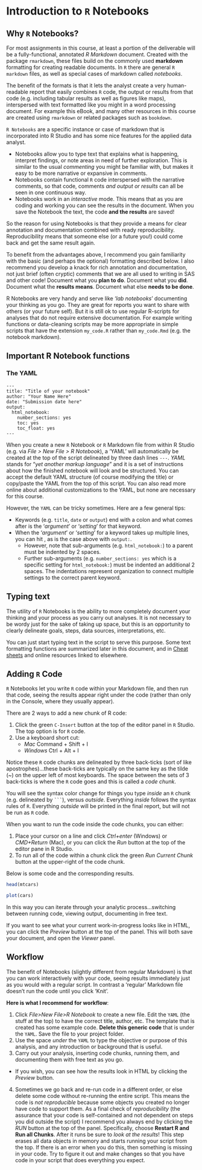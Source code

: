 # Introduction to `R` Notebooks

## Why `R` Notebooks? 

For most assignments in this course, at least a portion of the deliverable will be a fully-functional, annotated *R Markdown* document.  Created with the package `rmarkdown`, these files build on the commonly used **markdown** formatting for creating readable documents. In `R` there are general `R markdown` files, as well as special cases of markdown called *notebooks*. 

The benefit of the formats is that it lets the analyst create a very human-readable report that easily combines `R` code, the output or results from that code (e.g. including tabular results as well as figures like maps), interspersed with text formatted like you might in a word processing document. For example this eBook, and many other resources in this course are created using `rmarkdown` or related packages such as `bookdown`. 

`R Notebooks` are a specific instance or case of markdown that is incorporated into R Studio and has some nice features for the applied data analyst.

* Notebooks allow you to type text that explains what is happening, interpret findings, or note areas in need of further exploration. This is similar to the usual *commenting* you might be familiar with, but makes it easy to be more narrative or expansive in comments.
* Notebooks contain functional `R` code interspersed with the narrative comments, so that code, comments *and output or results* can all be seen in one continuous way.
* Notebooks work in an *interactive* mode. This means that as you are coding and working you can see the results in the document. When you save the Notebook the text, the code **and the results** are saved! 

So the reason for using Notebooks is that they provide a means for clear annotation and documentation combined with ready reproducibility. Reproducibility means that someone else (or a future you!) could come back and get the same result again.

To benefit from the advantages above, I recommend you gain familiarity with the basic (and perhaps the optional) formatting described below. I also recommend you develop a knack for rich annotation and documentation, not just brief (often cryptic) comments that we are all used to writing in SAS and other code! Document what you **plan to do**. Document what you **did**.  Document what the **results means**. Document what else **needs to be done**.

:::{.rmdtip data-latex="{tip}"}
R Notebooks are very handy and serve like '*lab notebooks*' documenting your thinking as you go. They are great for reports you want to share with others (or your future self). But it is still ok to use regular R-scripts for analyses that do not require extensive documentation. For example writing functions or data-cleaning scripts may be more appropriate in simple scripts that have the extension `my_code.R` rather than `my_code.Rmd` (e.g. the notebook markdown).

:::



## Important R Notebook functions 

### The YAML 

```
---
title: "Title of your notebook"
author: "Your Name Here"
date: "Submission date here"
output:
  html_notebook:
    number_sections: yes
    toc: yes
    toc_float: yes
---
```


When you create a new `R` Notebook or `R` Markdown file from within R Studio (e.g. via *File > New File > R Notebook*), a 'YAML' will automatically be created at the top of the script delineated by three dash lines `---`.  *YAML* stands for "*yet another markup language*" and it is a set of instructions about how the finished notebook will look and be structured. You can accept the default YAML structure (of course modifying the title) or copy/paste the YAML from the top of this script. You can also read more online about additional customizations to the YAML, but none are necessary for this course. 

However, the `YAML` can be tricky sometimes. Here are a few general tips:

* Keywords (e.g. `title`, `date` or `output`) end with a colon and what comes after is the '*argument*' or '*setting*' for that keyword.  
* When the '*argument*' or '*setting*' for a keyword takes up multiple lines, you can hit *<Return>*, as is the case above with `output:`.
  + However, note that sub-arguments (e.g. `html_notebook:`) to a parent must be indented by 2 spaces.
  + Further sub-arguments (e.g. `number_sections: yes` which is a specific setting for `html_notebook:`) must be indented an additional 2 spaces. The indentations represent organization to connect multiple settings to the correct parent keyword.

## Typing text 

The utility of `R` Notebooks is the ability to more completely document your thinking and your process as you carry out analyses. It is not necessary to be wordy just for the sake of taking up space, but this is an opportunity to clearly delineate goals, steps, data sources, interpretations, etc.  

You can just start typing text in the script to serve this purpose. Some text formatting functions are summarized later in this document, and in [Cheat sheets](https://github.com/rstudio/cheatsheets/raw/master/rmarkdown.pdf) and online resources linked to elsewhere.



## Adding `R` Code 

`R` Notebooks let you write `R` code within your Markdown file, and then run that code, seeing the results appear right under the code (rather than only in the Console, where they usually appear). 

There are 2 ways to add a new chunk of R code:

1. Click the green `C-Insert` button at the top of the editor panel in `R` Studio. The top option is for `R` code.  
2. Use a keyboard short cut: 
    + *Mac*  Command + Shift + I
    + *Windows* Ctrl + Alt + I
    
Notice these `R` code chunks are delineated by three back-ticks (sort of like apostrophes)...these back-ticks are typically on the same key as the tilde (~) on the upper left of most keyboards. The space between the sets of 3 back-ticks is where the `R` code goes and this is called a *code chunk*.

:::{.rmdnote data-latex="{note}"}
You will see the syntax color change for things you type *inside* an `R` chunk (e.g. delineated by ` ``` `), versus *outside*.  Everything *inside* follows the syntax rules of `R`. Everything *outside* will be printed in the final report, but will not be run as `R` code.
:::

When you want to run the code inside the code chunks, you can either:

1. Place your cursor on a line and click *Ctrl+enter* (Windows) or *CMD+Return* (Mac), or you can click the *Run* button at the top of the editor pane in R Studio. 
2. To run all of the code within a chunk click the green *Run Current Chunk* button at the upper-right of the code chunk. 

Below is some code and the corresponding results.


```r
head(mtcars)
```


```r
plot(cars)
```


In this way you can iterate through your analytic process...switching between running code, viewing output, documenting in free text.

If you want to see what your current work-in-progress looks like in HTML, you can click the *Preview* button at the top of the panel. This will both save your document, and open the *Viewer* panel.




## Workflow 

The benefit of Notebooks (slightly different from regular Markdown) is that you can work interactively with your code, seeing results immediately just as you would with a regular script. In contrast a 'regular' Markdown file doesn't run the code until you click 'Knit'.

**Here is what I recommend for workflow**:

1. Click *File>New File>R Notebook* to create a new file. Edit the `YAML` (the stuff at the top) to have the correct title, author, etc.  The template that is created has some example code. **Delete this generic code** that is under the `YAML`. Save the file to your project folder.
2. Use the space *under* the `YAML` to type the objective or purpose of this analysis, and any introduction or background that is useful. 
3. Carry out your analysis, inserting code chunks, running them, and documenting them with free text as you go.  
  + If you wish, you can see how the results look in HTML by clicking the *Preview* button.
4.  Sometimes we go back and re-run code in a different order, or else delete some code without re-running the entire script. This means the code is *not reproducible* because some objects you created no longer have code to support them. As a final check of *reproducibility* (the assurance that your code is self-contained and not dependent on steps you did outside the script) I recommend you always end by clicking the *RUN* button at the top of the panel. Specifically, choose **Restart R and Run all Chunks**.  After it runs be sure to *look at the results*!  This step erases all data objects in memory and starts running your script from the top. If there is an error when you do this, then something is missing in your code. Try to figure it out and make changes so that you have code in your script that does everything you expect.
